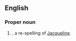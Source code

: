 ==English==

===Proper noun===
{{en-proper noun}}

# {{given name|lang=en|female|from=French}}, a re-spelling of [[Jacqueline]].